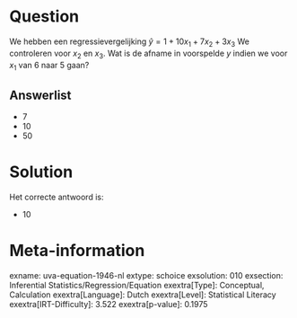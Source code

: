 Question
========

We hebben een regressievergelijking $\hat{y} = 1 + 10x_{1} +
7x_{2} + 3x_{3}$ We controleren voor *x*~2~ en *x*~3~. Wat is de
afname in voorspelde *y* indien we voor *x*~1~ van 6 naar 5 gaan?

Answerlist
----------

* 7
* 10
* 50

Solution
========

Het correcte antwoord is: 

* 10

Meta-information
================
exname: uva-equation-1946-nl
extype: schoice
exsolution: 010
exsection: Inferential Statistics/Regression/Equation
exextra[Type]: Conceptual, Calculation
exextra[Language]: Dutch
exextra[Level]: Statistical Literacy
exextra[IRT-Difficulty]: 3.522
exextra[p-value]: 0.1975
